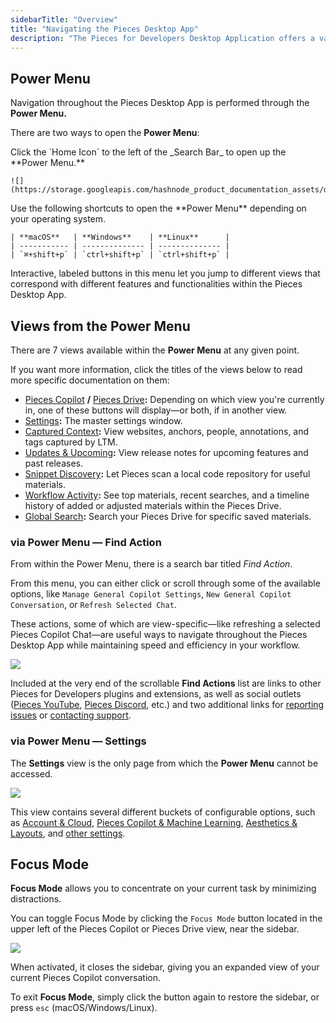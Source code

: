 ```yaml
---
sidebarTitle: "Overview"
title: "Navigating the Pieces Desktop App"
description: "The Pieces for Developers Desktop Application offers a variety of views and layouts to enhance your workflow, with primary navigation occurring through the Power Menu."
---
```


## Power Menu

Navigation throughout the Pieces Desktop App is performed through the **Power Menu.**

There are two ways to open the **Power Menu**:

<Steps>
  <Step title="via Home Icon">
    Click the `Home Icon` to the left of the _Search Bar_ to open up the **Power Menu.**

    ![](https://storage.googleapis.com/hashnode_product_documentation_assets/desktop_app_assets/settings_with_mcp_update/extras/power_menu_from_home_button.gif)
    
  </Step>
  <Step title="via Shortcuts">
    Use the following shortcuts to open the **Power Menu** depending on your operating system.

    | **macOS**   | **Windows**    | **Linux**      |
    | ----------- | -------------- | -------------- |
    | `⌘+shift+p` | `ctrl+shift+p` | `ctrl+shift+p` |
  </Step>
</Steps>

Interactive, labeled buttons in this menu let you jump to different views that correspond with different features and functionalities within the Pieces Desktop App.

## Views from the Power Menu

There are 7 views available within the **Power Menu** at any given point.

If you want more information, click the titles of the views below to read more specific documentation on them:

- [Pieces Copilot](https://docs.pieces.app/products/desktop/copilot) **/** [Pieces Drive](https://docs.pieces.app/products/desktop/drive)**:** Depending on which view you're currently in, one of these buttons will display—or both, if in another view.
- [Settings](https://docs.pieces.app/products/desktop/navigation/settings)**:** The master settings window.
- [Captured Context](https://docs.pieces.app/products/desktop/navigation/captured-context)**:** View websites, anchors, people, annotations, and tags captured by LTM.
- [Updates & Upcoming](https://docs.pieces.app/products/desktop/navigation/updates)**:** View release notes for upcoming features and past releases.
- [Snippet Discovery](https://docs.pieces.app/products/desktop/navigation/snippet-discovery)**:** Let Pieces scan a local code repository for useful materials.
- [Workflow Activity](https://docs.pieces.app/products/desktop/navigation/workflow-activity)**:** See top materials, recent searches, and a timeline history of added or adjusted materials within the Pieces Drive.
- [Global Search](https://docs.pieces.app/products/desktop/navigation/global-search)**:** Search your Pieces Drive for specific saved materials.

### via Power Menu — Find Action

From within the Power Menu, there is a search bar titled _Find Action_.

From this menu, you can either click or scroll through some of the available options, like `Manage General Copilot Settings`, `New General Copilot Conversation`, or `Refresh Selected Chat`.

These actions, some of which are view-specific—like refreshing a selected Pieces Copilot Chat—are useful ways to navigate throughout the Pieces Desktop App while maintaining speed and efficiency in your workflow.

![](https://storage.googleapis.com/hashnode_product_documentation_assets/desktop_app_assets/navigation/navigation_main/gifs/find_actions_list_demo.gif)

Included at the very end of the scrollable **Find Actions** list are links to other Pieces for Developers plugins and extensions, as well as social outlets (<a href="https://www.youtube.com/@getpieces" target="_blank">Pieces YouTube</a>, [Pieces Discord](https://discord.com/invite/getpieces), etc.) and two additional links for <a href="https://github.com/pieces-app/support/issues" target="_blank">reporting issues</a> or <a href="https://getpieces.typeform.com/to/mCjBSIjF?typeform-source=beta.docs.pieces.app#page=docs-support" target="_blank">contacting support</a>.

### via Power Menu — Settings

The **Settings** view is the only page from which the **Power Menu** cannot be accessed.

![](https://storage.googleapis.com/hashnode_product_documentation_assets/desktop_app_assets/settings_with_mcp_update/NAVIGATION/all_settings.png)

This view contains several different buckets of configurable options, such as [Account & Cloud](https://docs.pieces.app/products/desktop/configuration/account-and-cloud), [Pieces Copilot & Machine Learning](https://docs.pieces.app/products/desktop/configuration/copilot-and-machine-learning), [Aesthetics & Layouts](https://docs.pieces.app/products/desktop/configuration/aesthetics-layout), and [other settings](https://docs.pieces.app/products/desktop/configuration/additional-settings).

## Focus Mode

**Focus Mode** allows you to concentrate on your current task by minimizing distractions.

You can toggle Focus Mode by clicking the `Focus Mode` button located in the upper left of the Pieces Copilot or Pieces Drive view, near the sidebar.

![](https://storage.googleapis.com/hashnode_product_documentation_assets/desktop_app_assets/navigation/navigation_main/gifs/enter_focus_mode_from_chat.gif)

When activated, it closes the sidebar, giving you an expanded view of your current Pieces Copilot conversation.

To exit **Focus Mode**, simply click the button again to restore the sidebar, or press `esc` (macOS/Windows/Linux).